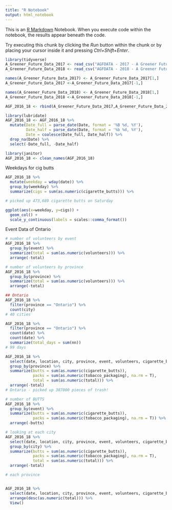 ```yaml
---
title: "R Notebook"
output: html_notebook
---
```


This is an [R Markdown](http://rmarkdown.rstudio.com) Notebook. When you execute code within the notebook, the results appear beneath the code. 

Try executing this chunk by clicking the *Run* button within the chunk or by placing your cursor inside it and pressing *Ctrl+Shift+Enter*. 

```r
library(tidyverse)
A_Greener_Future_Data_2017 <- read_csv("AGFDATA - 2017 - A Greener Future Data 20.csv")
A_Greener_Future_Data_2018 <- read_csv("AGFDATA - 2018 - A Greener Future Data 20.csv")

names(A_Greener_Future_Data_2017) <- A_Greener_Future_Data_2017[1,]
A_Greener_Future_Data_2017 <-A_Greener_Future_Data_2017[-1,]

names(A_Greener_Future_Data_2018) <- A_Greener_Future_Data_2018[1,]
A_Greener_Future_Data_2018 <-A_Greener_Future_Data_2018[-1,]

AGF_2016_18 <- rbind(A_Greener_Future_Data_2017,A_Greener_Future_Data_2018)
```

```r
library(lubridate)
AGF_2016_18 <- AGF_2016_18 %>%
  mutate(Date_full = parse_date(Date, format = '%B %d, %Y'),
         Date_half = parse_date(Date, format = '%b %d, %Y'),
         Date = coalesce(Date_full, Date_half)) %>%
  drop_na(Date) %>%
  select(-Date_full, -Date_half)

library(janitor)
AGF_2016_18 <- clean_names(AGF_2016_18)
```

Weekdays for cig butts
```r
AGF_2016_18 %>%
  mutate(weekday = wday(date)) %>%
  group_by(weekday) %>%
  summarize(cigs = sum(as.numeric(cigarette_butts))) %>%

# picked up 473,689 cigarette butts on Saturday

ggplot(aes(x=weekday, y=cigs)) +
  geom_col() +
  scale_y_continuous(labels = scales::comma_format())
```
Event Data of Ontario
```r
# number of volunteers by event
AGF_2016_18 %>%
  group_by(event) %>%
  summarize(total = sum(as.numeric(volunteers))) %>%
  arrange(-total)

# number of volunteers by province
AGF_2016_18 %>%
  group_by(province) %>%
  summarize(total = sum(as.numeric(volunteers))) %>%
  arrange(-total)

## Ontario
AGF_2016_18 %>%
  filter(province == "Ontario") %>%
  count(city)
# 40 cities

AGF_2016_18 %>%
  filter(province == "Ontario") %>%
  count(date) %>%
  count(date) %>%
  summarize(total_days = sum(nn))
# 99 days

AGF_2016_18 %>%
  select(date, location, city, province, event, volunteers, cigarette_butts, tobacco_packaging, total) %>%
  group_by(province) %>%
  summarize(butts = sum(as.numeric(cigarette_butts)),
            packs = sum(as.numeric(tobacco_packaging), na.rm = T),
            total = sum(as.numeric(total))) %>%
  arrange(-total)
# Ontario - picked up 387000 pieces of trash!
```
```r

# number of BUTTS
AGF_2016_18 %>%
  group_by(event) %>%
  summarize(butts = sum(as.numeric(cigarette_butts)),
            packs = sum(as.numeric(tobacco_packaging), na.rm = T)) %>%
  arrange(-butts)

# looking at each city
AGF_2016_18 %>%
  select(date, location, city, province, event, volunteers, cigarette_butts, tobacco_packaging, total) %>%
  group_by(city) %>%
  summarize(butts = sum(as.numeric(cigarette_butts)),
            packs = sum(as.numeric(tobacco_packaging), na.rm = T),
            total = sum(as.numeric(total))) %>%
  arrange(-total)

# each province 


AGF_2016_18 %>%
  select(date, location, city, province, event, volunteers, cigarette_butts, total) %>%
  arrange(desc(as.numeric(total))) %>%
  View()
```

